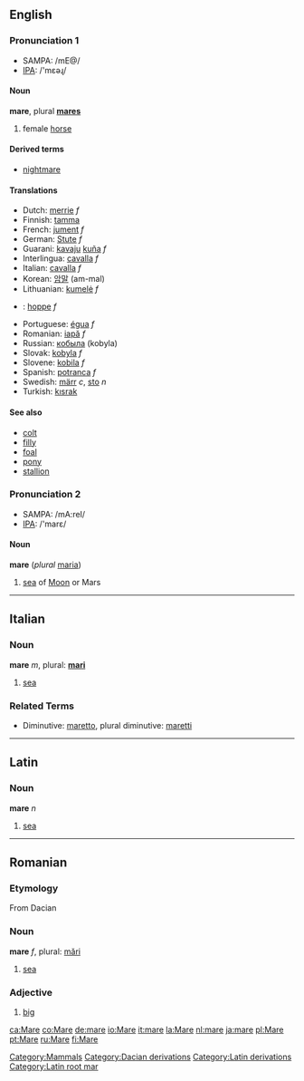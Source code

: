 ==English==
[[Category:Mammals]]

=== Pronunciation 1===
*SAMPA: /mE@/
*[[w:IPA|IPA]]: /'mɛəɻ/

==== Noun ====
'''mare''', plural '''[[mares]]'''
# female [[horse]]

==== Derived terms ====
*[[nightmare]]

==== Translations ====
*Dutch: [[merrie]] ''f''
*Finnish: [[tamma]]
*French: [[jument]] ''f''
*German: [[Stute]] ''f''
*Guarani: [[kavaju]] [[kuña]] ''f''
*Interlingua: [[cavalla]] ''f''
*Italian: [[cavalla]] ''f''
*Korean: [[암말]] (am-mal) 
*Lithuanian: [[kumelė]] ''f''
* {{no}}: [[hoppe]] ''f''
*Portuguese: [[égua]] ''f''
*Romanian: [[iapă]] ''f''
*Russian: [[кобыла]] (kobyla)
*Slovak: [[kobyla#Slovak|kobyla]] ''f''
*Slovene: [[kobila]] ''f''
*Spanish: [[potranca]] ''f''
*Swedish: [[märr]] ''c'', [[sto]] ''n''
*Turkish: [[kısrak]]

==== See also ====
*[[colt]]
*[[filly]]
*[[foal]]
*[[pony]]
*[[stallion]]

=== Pronunciation 2===
*SAMPA: /mA:reI/
*[[w:IPA|IPA]]: /'marɛ/
====Noun====
'''mare''' (''plural'' [[maria]])

# [[sea]] of [[Moon]] or Mars
----

==Italian==
=== Noun ===
'''mare''' ''m'', plural: '''[[mari]]'''
# [[sea]]

===Related Terms===
*Diminutive: [[maretto]], plural diminutive: [[maretti]]

----

==Latin==
=== Noun ===
'''mare''' ''n''
# [[sea]]

----
==Romanian==
=== Etymology ===
From Dacian
=== Noun ===
'''mare''' ''f'', plural: [[mări]]
# [[sea]]

=== Adjective ===
# [[big]]



[[Category:Dacian derivations]]
[[Category:Latin derivations]]
[[Category:Latin root mar]]

[[ca:Mare]]
[[co:Mare]]
[[de:mare]]
[[io:Mare]]
[[it:mare]]
[[la:Mare]]
[[nl:mare]]
[[ja:mare]]
[[pl:Mare]]
[[pt:Mare]]
[[ru:Mare]]
[[fi:Mare]]